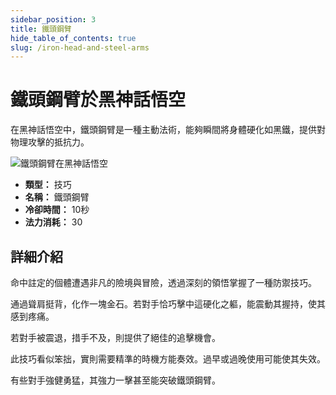 ```yaml
---
sidebar_position: 3
title: 鐵頭鋼臂
hide_table_of_contents: true
slug: /iron-head-and-steel-arms
---
```


# 鐵頭鋼臂於黑神話悟空

在黑神話悟空中，鐵頭鋼臂是一種主動法術，能夠瞬間將身體硬化如黑鐵，提供對物理攻擊的抵抗力。

<img
    src="https://image.informedainews.com/tttb.gif"
    alt="鐵頭鋼臂在黑神話悟空"
/>

- **類型：** 技巧
- **名稱：** 鐵頭鋼臂
- **冷卻時間：** 10秒
- **法力消耗：** 30

## 詳細介紹

命中註定的個體遭遇非凡的險境與冒險，透過深刻的領悟掌握了一種防禦技巧。

通過聳肩挺背，化作一塊金石。若對手恰巧擊中這硬化之軀，能震動其握持，使其感到疼痛。

若對手被震退，措手不及，則提供了絕佳的追擊機會。

此技巧看似笨拙，實則需要精準的時機方能奏效。過早或過晚使用可能使其失效。

有些對手強健勇猛，其強力一擊甚至能突破鐵頭鋼臂。